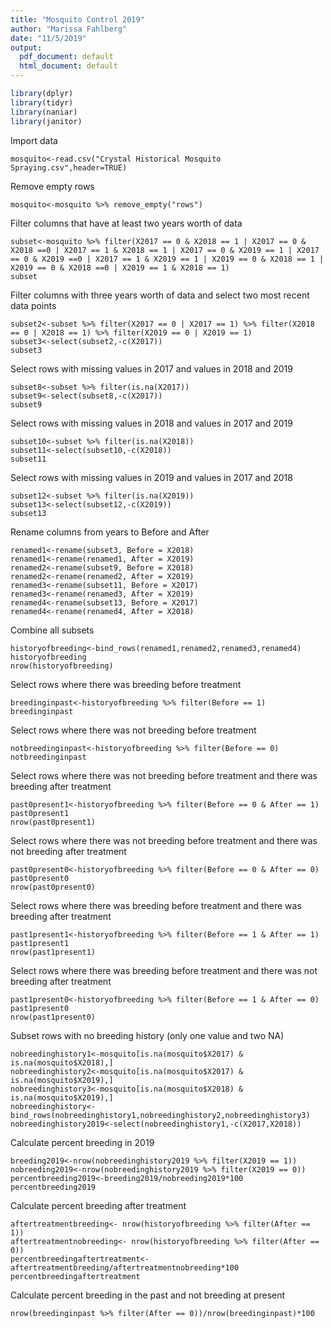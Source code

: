 ```yaml
---
title: "Mosquito Control 2019"
author: "Marissa Fahlberg"
date: "11/5/2019"
output:
  pdf_document: default
  html_document: default
---
```

```r
library(dplyr)
library(tidyr)
library(naniar)
library(janitor)
```
Import data
```
mosquito<-read.csv("Crystal Historical Mosquito Spraying.csv",header=TRUE)
```
Remove empty rows
```
mosquito<-mosquito %>% remove_empty("rows")
```
Filter columns that have at least two years worth of data
```
subset<-mosquito %>% filter(X2017 == 0 & X2018 == 1 | X2017 == 0 & X2018 ==0 | X2017 == 1 & X2018 == 1 | X2017 == 0 & X2019 == 1 | X2017 == 0 & X2019 ==0 | X2017 == 1 & X2019 == 1 | X2019 == 0 & X2018 == 1 | X2019 == 0 & X2018 ==0 | X2019 == 1 & X2018 == 1)
subset
```

Filter columns with three years worth of data and select two most recent data points
```
subset2<-subset %>% filter(X2017 == 0 | X2017 == 1) %>% filter(X2018 == 0 | X2018 == 1) %>% filter(X2019 == 0 | X2019 == 1)
subset3<-select(subset2,-c(X2017))
subset3
```

Select rows with missing values in 2017 and values in 2018 and 2019
```
subset8<-subset %>% filter(is.na(X2017))
subset9<-select(subset8,-c(X2017))
subset9
```

Select rows with missing values in 2018 and values in 2017 and 2019
```
subset10<-subset %>% filter(is.na(X2018))
subset11<-select(subset10,-c(X2018))
subset11
```

Select rows with missing values in 2019 and values in 2017 and 2018
```
subset12<-subset %>% filter(is.na(X2019))
subset13<-select(subset12,-c(X2019))
subset13
```

Rename columns from years to Before and After
```
renamed1<-rename(subset3, Before = X2018)
renamed1<-rename(renamed1, After = X2019)
renamed2<-rename(subset9, Before = X2018)
renamed2<-rename(renamed2, After = X2019)
renamed3<-rename(subset11, Before = X2017)
renamed3<-rename(renamed3, After = X2019)
renamed4<-rename(subset13, Before = X2017)
renamed4<-rename(renamed4, After = X2018)
```

Combine all subsets
```
historyofbreeding<-bind_rows(renamed1,renamed2,renamed3,renamed4)
historyofbreeding
nrow(historyofbreeding)
```

Select rows where there was breeding before treatment
```
breedinginpast<-historyofbreeding %>% filter(Before == 1)
breedinginpast
```

Select rows where there was not breeding before treatment
```
notbreedinginpast<-historyofbreeding %>% filter(Before == 0)
notbreedinginpast
```

Select rows where there was not breeding before treatment and there was breeding after treatment
```
past0present1<-historyofbreeding %>% filter(Before == 0 & After == 1)
past0present1
nrow(past0present1)
```

Select rows where there was not breeding before treatment and there was not breeding after treatment
```
past0present0<-historyofbreeding %>% filter(Before == 0 & After == 0)
past0present0
nrow(past0present0)
```

Select rows where there was breeding before treatment and there was breeding after treatment
```
past1present1<-historyofbreeding %>% filter(Before == 1 & After == 1)
past1present1
nrow(past1present1)
```

Select rows where there was  breeding before treatment and there was not breeding after treatment
```
past1present0<-historyofbreeding %>% filter(Before == 1 & After == 0)
past1present0
nrow(past1present0)
```

Subset rows with no breeding history (only one value and two NA)
```
nobreedinghistory1<-mosquito[is.na(mosquito$X2017) & is.na(mosquito$X2018),]
nobreedinghistory2<-mosquito[is.na(mosquito$X2017) & is.na(mosquito$X2019),]
nobreedinghistory3<-mosquito[is.na(mosquito$X2018) & is.na(mosquito$X2019),]
nobreedinghistory<-bind_rows(nobreedinghistory1,nobreedinghistory2,nobreedinghistory3)
nobreedinghistory2019<-select(nobreedinghistory1,-c(X2017,X2018))
```

Calculate percent breeding in 2019
```
breeding2019<-nrow(nobreedinghistory2019 %>% filter(X2019 == 1))
nobreeding2019<-nrow(nobreedinghistory2019 %>% filter(X2019 == 0))
percentbreeding2019<-breeding2019/nobreeding2019*100
percentbreeding2019
```

Calculate percent breeding after treatment
```
aftertreatmentbreeding<- nrow(historyofbreeding %>% filter(After == 1))
aftertreatmentnobreeding<- nrow(historyofbreeding %>% filter(After == 0))
percentbreedingaftertreatment<-aftertreatmentbreeding/aftertreatmentnobreeding*100
percentbreedingaftertreatment
```

Calculate percent breeding in the past and not breeding at present
```
nrow(breedinginpast %>% filter(After == 0))/nrow(breedinginpast)*100
```